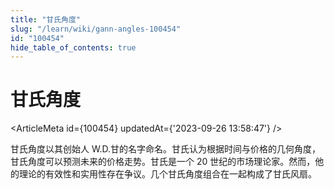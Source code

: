 ```yaml
---
title: "甘氏角度"
slug: "/learn/wiki/gann-angles-100454"
id: "100454"
hide_table_of_contents: true
---
```



# 甘氏角度

<ArticleMeta id={100454} updatedAt={'2023-09-26 13:58:47'} />
<div className='border-solid border-b border-t-0 my-4 border-[var(--ifm-color-gray-300)]' />

甘氏角度以其创始人 W.D.甘的名字命名。甘氏认为根据时间与价格的几何角度，甘氏角度可以预测未来的价格走势。甘氏是一个 20 世纪的市场理论家。然而，他的理论的有效性和实用性存在争议。几个甘氏角度组合在一起构成了甘氏风扇。
